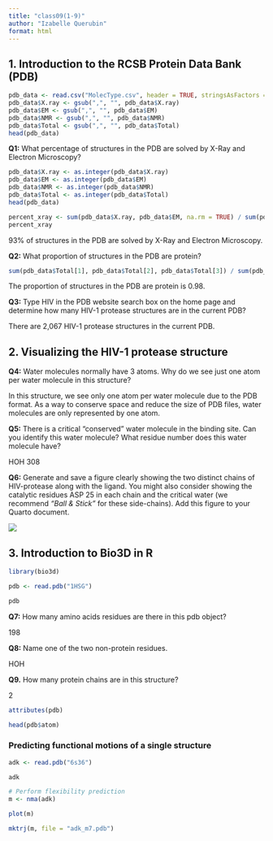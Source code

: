 ```yaml
---
title: "class09(1-9)"
author: "Izabelle Querubin"
format: html
---
```


## 1. Introduction to the RCSB Protein Data Bank (PDB)

```r
pdb_data <- read.csv("MolecType.csv", header = TRUE, stringsAsFactors = FALSE, row.names = 1)
pdb_data$X.ray <- gsub(",", "", pdb_data$X.ray)
pdb_data$EM <- gsub(",", "", pdb_data$EM)
pdb_data$NMR <- gsub(",", "", pdb_data$NMR)
pdb_data$Total <- gsub(",", "", pdb_data$Total)
head(pdb_data)
```

**Q1:** What percentage of structures in the PDB are solved by X-Ray and Electron Microscopy?

```r
pdb_data$X.ray <- as.integer(pdb_data$X.ray)
pdb_data$EM <- as.integer(pdb_data$EM)
pdb_data$NMR <- as.integer(pdb_data$NMR)
pdb_data$Total <- as.integer(pdb_data$Total)
head(pdb_data)
```

```r
percent_xray <- sum(pdb_data$X.ray, pdb_data$EM, na.rm = TRUE) / sum(pdb_data$Total) * 100
percent_xray
```

93% of structures in the PDB are solved by X-Ray and Electron Microscopy.

**Q2:** What proportion of structures in the PDB are protein?

```r
sum(pdb_data$Total[1], pdb_data$Total[2], pdb_data$Total[3]) / sum(pdb_data$Total)
```

The proportion of structures in the PDB are protein is 0.98.

**Q3:** Type HIV in the PDB website search box on the home page and determine how many HIV-1 protease structures are in the current PDB?

There are 2,067 HIV-1 protease structures in the current PDB.

## 2. Visualizing the HIV-1 protease structure

**Q4:** Water molecules normally have 3 atoms. Why do we see just one atom per water molecule in this structure?

In this structure, we see only one atom per water molecule due to the PDB format. As a way to conserve space and reduce the size of PDB files, water molecules are only represented by one atom.

**Q5:** There is a critical "conserved" water molecule in the binding site. Can you identify this water molecule? What residue number does this water molecule have?

HOH 308

**Q6:** Generate and save a figure clearly showing the two distinct chains of HIV-protease along with the ligand. You might also consider showing the catalytic residues ASP 25 in each chain and the critical water (we recommend *"Ball & Stick"* for these side-chains). Add this figure to your Quarto document.

![](images/1HSG.PDB-02.jpeg)

## 3. Introduction to Bio3D in R

```r
library(bio3d)

pdb <- read.pdb("1HSG")
```

```r
pdb
```

**Q7:** How many amino acids residues are there in this pdb object?

198

**Q8:** Name one of the two non-protein residues.

HOH

**Q9.** How many protein chains are in this structure?

2

```r
attributes(pdb)
```

```r
head(pdb$atom)
```

### Predicting functional motions of a single structure

```r
adk <- read.pdb("6s36")
```

```r
adk
```

```r
# Perform flexibility prediction
m <- nma(adk)
```

```r
plot(m)
```

```r
mktrj(m, file = "adk_m7.pdb")
```

